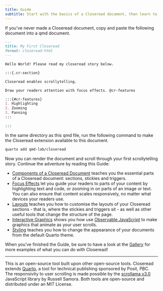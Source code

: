 ```yaml
---
title: Guide
subtitle: Start with the basics of a Closeread document, then learn to master more advanced techniques.
---
```


If you've never made a Closeread document, copy and paste the following document into a qmd document.

```.markdown
---
title: My First Closeread
format: closeread-html
---

Hello World! Please read my closeread story below.

:::{.cr-section}

Closeread enables scrollytelling.

Draw your readers attention with focus effects. @cr-features

:::{#cr-features}
1. Highlighting
2. Zooming
3. Panning
:::

:::

```

In the same directory as this qmd file, run the following command to make the Closeread extension available to this document.

```bash
quarto add qmd-lab/closeread
```

Now you can render the document and scroll through your first scrollytelling story. Continue the adventure by reading this Guide:

- [Components of a Closeread Document](components.qmd) teaches you the essential parts of a Closeread document: sections, stickies and triggers.
- [Focus Effects](focus-effects.qmd) let you guide your readers to parts of your content by highlighting text and code, or zooming in on parts of an image or text. You can also ensure that content scales responsively, no matter what devices your readers use.
- [Layouts](layouts.qmd) teaches you how to customise the layouts of your Closeread sections - that is, where the stickies and triggers sit - as well as other useful tools that change the structure of the page.
- [Interactive Graphics](authoring-tools.qmd) shows you how use [Observable JavaScript](https://quarto.org/docs/computations/ojs.html) to make graphics that animate as your user scrolls.
- [Styling](styling.qmd) teaches you how to change the appearance of your documents from the default Quarto theme.

When you've finished the Guide, be sure to have a look at the [Gallery](/gallery) for more examples of what you can do with Closeread!

* * *

:::{.text-muted .small}
This is an open-source tool built upon other open-source tools. Closeread extends [Quarto](https://github.com/quarto-dev/quarto-cli), a tool for technical publishing sponsored by Posit, PBC. The responsivity to user scrolling is made possible by the [scrollama v3.0](https://github.com/russellsamora/scrollama) JavaScript library by Russell Samora. Both tools are open-source and distributed under an MIT License.
:::